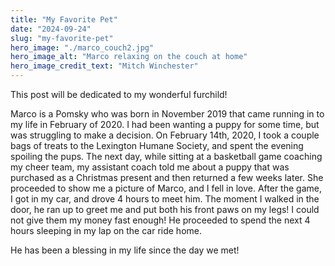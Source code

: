 ```yaml
---
title: "My Favorite Pet"
date: "2024-09-24"
slug: "my-favorite-pet"
hero_image: "./marco_couch2.jpg"
hero_image_alt: "Marco relaxing on the couch at home"
hero_image_credit_text: "Mitch Winchester"
---
```


This post will be dedicated to my wonderful furchild!

Marco is a Pomsky who was born in November 2019 that came running in to my life in February of 2020.
I had been wanting a puppy for some time, but was struggling to make a decision. 
On February 14th, 2020, I took a couple bags of treats to the Lexington Humane Society, and spent the
evening spoiling the pups. The next day, while sitting at a basketball game coaching my cheer team,
my assistant coach told me about a puppy that was purchased as a Christmas present and then returned a
few weeks later. She proceeded to show me a picture of Marco, and I fell in love. After the game, I got
in my car, and drove 4 hours to meet him. The moment I walked in the door, he ran up to greet me and put 
both his front paws on my legs! I could not give them my money fast enough! He proceeded to spend the
next 4 hours sleeping in my lap on the car ride home.

He has been a blessing in my life since the day we met!